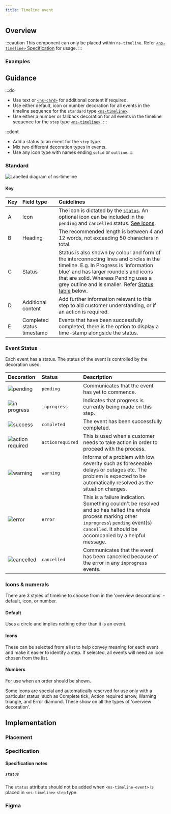 ```yaml
---
title: Timeline event
---
```





## Overview

<CompDetails name={componentName} />

:::caution
This component can only be placed within `ns-timeline`. Refer [`<ns-timeline>` Specification](/components/ns-timeline#specification-slots) for usage.
:::

### Examples

<Tabs>
  <TabItem label="Standard">
    <ExampleViewer type="standard" />
  </TabItem>
  <TabItem label="Pending">
    <ExampleViewer type="pending" />
  </TabItem>
  <TabItem label="In Progress">
    <ExampleViewer type="in-progress" />
  </TabItem>  
  <TabItem label="Action Required">
    <ExampleViewer type="action-required" />
  </TabItem>
  <TabItem label="Warning">
    <ExampleViewer type="warning" />
  </TabItem>
  <TabItem label="Error">
    <ExampleViewer type="error" />
  </TabItem>
  <TabItem label="Completed">
    <ExampleViewer type="completed" />
  </TabItem>
  <TabItem label="Cancelled">
    <ExampleViewer type="cancelled" />
  </TabItem>
</Tabs>


## Guidance

:::do
- Use text or [`<ns-card>`](/components/ns-card/) for additional content if required.
- Use either default, icon or number decoration for all events in the timeline sequence for the `standard` type [`<ns-timeline>`](/components/ns-timeline).
- Use either a number or fallback decoration for all events in the timeline sequence for the `step` type [`<ns-timeline>`](/components/ns-timeline).
:::

:::dont
- Add a status to an event for the `step` type.
- Mix two different decoration types in events.
- Use any icon type with names ending `solid` or `outline`. 
:::

### Standard

![Labelled diagram of ns-timeline](@assets/components/ns-timeline-event/guidance.webp)

#### Key

| Key | Field type | Guidelines |
| :--- | :--- | :--- |
| <span class="marker">A</span> | Icon | The icon is dictated by the [`status`](#event-status). An optional icon can be included in the `pending` and `cancelled` status. [See Icons](/guidelines/assets/#icons). |
| <span class="marker">B</span> | Heading | The recommended length is between 4 and 12 words, not exceeding 50 characters in total. |
| <span class="marker">C</span> | Status | Status is also shown by colour and form of the interconnecting lines and circles in the timeline. E.g. In Progress is 'information blue' and has larger roundels and icons that are solid. Whereas Pending uses a grey outline and is smaller. Refer [Status table](#event-status) below. |
| <span class="marker">D</span> | Additional content | Add further information relevant to this step to aid customer understanding, or if an action is required. |
| <span class="marker">E</span> | Completed status timestamp | Events that have been successfully completed, there is the option to display a time-stamp alongside the status. |

### Event Status

Each event has a status. The status of the event is controlled by the decoration used.

| Decoration | Status | Description |
| :--- | :------ | :------ |
| ![pending](@assets/components/ns-timeline-event/status-pending.webp)| `pending` | Communicates that the event has yet to commence. |
| ![in progress](@assets/components/ns-timeline-event/status-in-progress.webp) | `inprogress` | Indicates that progress is currently being made on this step. |
| ![success](@assets/components/ns-timeline-event/status-completed.webp) | `completed` | The event has been successfully completed. |
| ![action required](@assets/components/ns-timeline-event/status-action-required.webp) | `actionrequired` | This is used when a customer needs to take action in order to proceed with the process. |
| ![warning](@assets/components/ns-timeline-event/status-warning.webp) | `warning` | Informs of a problem with low severity such as foreseeable delays or outages etc. The problem is expected to be automatically resolved as the situation changes. |
| ![error](@assets/components/ns-timeline-event/status-error.webp) | `error` | This is a failure indication. Something couldn't be resolved and so has halted the whole process marking other `inprogress`\ `pending` event(s) `cancelled`. It should be accompanied by a helpful message. |
| ![cancelled](@assets/components/ns-timeline-event/status-cancelled.webp)| `cancelled` | Communicates that the event has been cancelled because of the error in any `inprogress` events. |


### Icons & numerals

There are 3 styles of timeline to choose from in the 'overview decorations' - default, icon, or number.

#### Default

Uses a circle and implies nothing other than it is an event.

#### Icons

These can be selected from a list to help convey meaning for each event and make it easier to identify a step. If selected, all events will need an icon chosen from the list.

#### Numbers

For use when an order should be shown.

Some icons are special and automatically reserved for use only with a particular status, such as Complete tick, Action required arrow, Warning triangle, and Error diamond. These show on all the types of 'overview decoration'.

## Implementation

### Placement

<Placement name={componentName} />

### Specification

<Specification name={componentName} />

#### Specification notes

##### `status`

The `status` attribute should not be added when `<ns-timeline-event>` is placed in `<ns-timeline>` `step` type.

### Figma

<Figma name={componentName} />

